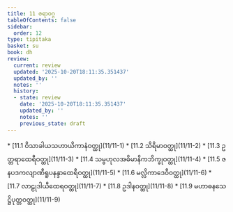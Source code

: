 ```yaml
---
title: 11 ဇရာဝဂ္ဂ
tableOfContents: false
sidebar:
  order: 12
type: tipitaka
basket: su
book: dh
review:
  current: review
  updated: '2025-10-20T18:11:35.351437'
  updated_by: ''
  notes: ''
  history:
  - state: review
    date: '2025-10-20T18:11:35.351437'
    updated_by: ''
    notes: ''
    previous_state: draft
---
```



<DynamicBreadcrumb />


<ReviewStatus review={frontmatter.review} showDetails={true} />

<HypothesisAnnotation frontmatter={frontmatter} />



<TableOfContents book="dh" section="11">
* [11.1 ဝိသာခါယသဟာယိကာနံဝတ္ထု](11/11-1)
* [11.2 သိရိမာဝတ္ထု](11/11-2)
* [11.3 ဥတ္တရာထေရီဝတ္ထု](11/11-3)
* [11.4 သမ္ဗဟုလအဓိမာနိကဘိက္ခုဝတ္ထု](11/11-4)
* [11.5 ဇနပဒကလျာဏီရူပနန္ဒာထေရီဝတ္ထု](11/11-5)
* [11.6 မလ္လိကာဒေဝီဝတ္ထု](11/11-6)
* [11.7 လာဠုဒါယီထေရဝတ္ထု](11/11-7)
* [11.8 ဥဒါနဝတ္ထု](11/11-8)
* [11.9 မဟာဓနသေဋ္ဌိပုတ္တဝတ္ထု](11/11-9)
</TableOfContents>